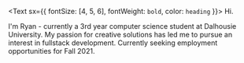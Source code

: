 <Text sx={{ fontSize: [4, 5, 6], fontWeight: `bold`, color: `heading` }}>
  Hi.
</Text>

I'm Ryan - currently a 3rd year computer science student at Dalhousie University.
My passion for creative solutions has led me to pursue an interest in fullstack development.
Currently seeking employment opportunities for Fall 2021.

